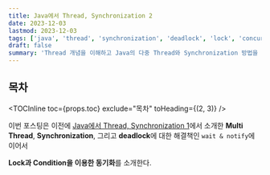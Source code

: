 ```yaml
---
title: Java에서 Thread, Synchronization 2
date: 2023-12-03
lastmod: 2023-12-03
tags: ['java', 'thread', 'synchronization', 'deadlock', 'lock', 'concurrent-programming']
draft: false
summary: 'Thread 개념을 이해하고 Java의 다중 Thread와 Synchronization 방법을 정리한다.'
---
```


## 목차

<TOCInline toc={props.toc} exclude="목차" toHeading={(2, 3)} />

이번 포스팅은 이전에 [Java에서 Thread, Synchronization 1](/blog/java/java-thread1)에서 소개한
**Multi Thread**, **Synchronization**, 그리고 **deadlock**에 대한 해결책인 `wait & notify`에 이어서

**Lock과 Condition을 이용한 동기화**를 소개한다.
